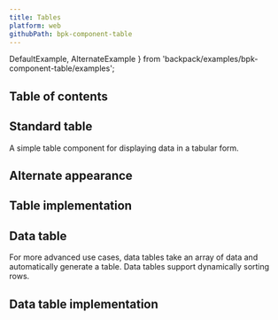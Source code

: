 ```yaml
---
title: Tables
platform: web
githubPath: bpk-component-table
---
```


  DefaultExample,
  AlternateExample
} from 'backpack/examples/bpk-component-table/examples';




## Table of contents

## Standard table

A simple table component for displaying data in a tabular form.

<PresentationBlock>
  <DefaultExample />
</PresentationBlock>

## Alternate appearance


<PresentationBlock>
  <AlternateExample />
</PresentationBlock>

## Table implementation

<TablesReadme />

## Data table

For more advanced use cases, data tables take an array of data and automatically generate a table. Data tables support dynamically sorting rows.

<PresentationBlock>
  <AutowidthExample />
</PresentationBlock>

## Data table implementation

<DatatableReadme />
